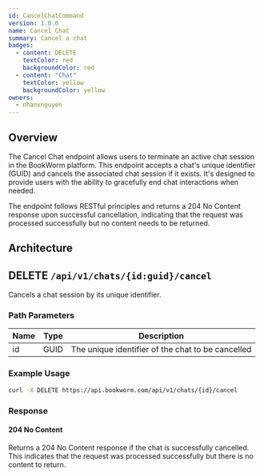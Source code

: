 ```yaml
---
id: CancelChatCommand
version: 1.0.0
name: Cancel Chat
summary: Cancel a chat
badges:
  - content: DELETE
    textColor: red
    backgroundColor: red
  - content: "Chat"
    textColor: yellow
    backgroundColor: yellow
owners:
  - nhanxnguyen
---
```


## Overview

The Cancel Chat endpoint allows users to terminate an active chat session in the BookWorm platform. This endpoint accepts a chat's unique identifier (GUID) and cancels the associated chat session if it exists. It's designed to provide users with the ability to gracefully end chat interactions when needed.

The endpoint follows RESTful principles and returns a 204 No Content response upon successful cancellation, indicating that the request was processed successfully but no content needs to be returned.

## Architecture

<NodeGraph />

## DELETE `/api/v1/chats/{id:guid}/cancel`

Cancels a chat session by its unique identifier.

### Path Parameters

| Name | Type   | Description                          |
|------|--------|--------------------------------------|
| id   | GUID   | The unique identifier of the chat to be cancelled |

### Example Usage

```bash
curl -X DELETE https://api.bookworm.com/api/v1/chats/{id}/cancel
```

### Response

#### <span className="text-green-500">204 No Content</span>

Returns a 204 No Content response if the chat is successfully cancelled. This indicates that the request was processed successfully but there is no content to return.
